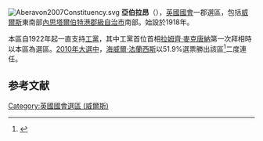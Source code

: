 {{NoteTA
|G1=PoliticiansUK
|G2=UK Places
|1=zh-cn:阿伯拉文; zh-hant:亞伯拉昂;
}}
[[File:Aberavon2007Constituency.svg|right]]
'''亞伯拉昂'''（{{lang-en|Aberavon}}），[[英國|英國]][[英國國會|國會]]一郡選區，包括[[威爾斯|威爾斯]]東南部[[內思塔爾伯特港郡級自治市|內思塔爾伯特港郡級自治市]]南部。始設於1918年。

本區自1922年起一直支持[[工黨_(英國)|工黨]]，其中工黨首位首相[[拉姆齊·麥克唐納|拉姆齊·麥克唐納]]第一次拜相時以本區為選區。[[2010年英國大選|2010年大選中]]，[[海威爾·法蘭西斯|海威爾·法蘭西斯]]以51.9%選票勝出該區<ref name="">{{cite news
|publisher=[[英國廣播公司|英國廣播公司]]
|date=2010年5月7日
|title=Election 2010/Constituency/Aberavon
|url=http://news.bbc.co.uk/1/shared/election2010/results/constituency/w09.stm
|accessdate=2010年6月10日
|archive-date=2017年8月23日
|archive-url=https://web.archive.org/web/20170823103816/http://news.bbc.co.uk/1/shared/election2010/results/constituency/w09.stm
|dead-url=no
}}</ref>二度連任。

==参考文献==
<div class="references-small">
<references></references>
</div>

{{DEFAULTSORT:Aberavon (UK Parliament constituency)}}
[[Category:英國國會選區_(威爾斯)|Category:英國國會選區 (威爾斯)]]